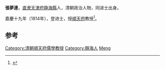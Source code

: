 '''張夢連'''，[[直隶|直隶]][[天津府|天津府]][[静海縣|静海縣]]人，清朝政治人物，同进士出身。

嘉慶十九年（1814年），登进士，授[[順天府|順天府]]教授<ref>{{cite book|author1=天津市地方志编修委员会办公室|title=天津区县旧志点校 武清县志·静海县志|date=2008年6月|publisher=天津：天津社会科学院出版社|isbn=978-7-80688-393-8|pages=386|accessdate=2016-03-24}}</ref>。

==参考==
{{reflist}}
{{清朝人物小作品}}
{{嘉慶十九年甲戌科殿試金榜}}
{{DEFAULTSORT:Zhang張}}
[[Category:清朝順天府儒學教授|Category:清朝順天府儒學教授]]
[[Category:靜海人|Category:靜海人]]
[[Category:張姓|Meng]]